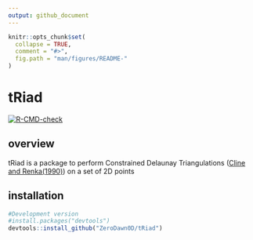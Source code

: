 ```yaml
---
output: github_document
---
```


```r
knitr::opts_chunk$set(
  collapse = TRUE,
  comment = "#>",
  fig.path = "man/figures/README-"
)
```

# tRiad

<!-- badges: start -->

[![R-CMD-check](https://github.com/ZeroDawn0D/triad/actions/workflows/R-CMD-check.yaml/badge.svg)](https://github.com/ZeroDawn0D/triad/actions/workflows/R-CMD-check.yaml)

<!-- badges: end -->

## overview 
tRiad is a package to perform Constrained Delaunay Triangulations ([Cline and Renka(1990)](https://epubs.siam.org/doi/abs/10.1137/0727074)) on a set of 2D points

## installation

``` r
#Development version
#install.packages("devtools")
devtools::install_github("ZeroDawn0D/tRiad")
```

